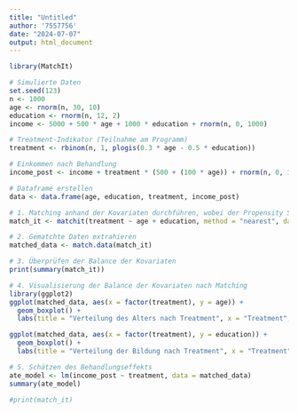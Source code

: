 ---
title: "Untitled"
author: '7557756'
date: "2024-07-07"
output: html_document
---

```{r}
library(MatchIt)

# Simulierte Daten
set.seed(123)
n <- 1000
age <- rnorm(n, 30, 10)
education <- rnorm(n, 12, 2)
income <- 5000 + 500 * age + 1000 * education + rnorm(n, 0, 1000)

# Treatment-Indikator (Teilnahme am Programm)
treatment <- rbinom(n, 1, plogis(0.3 * age - 0.5 * education))

# Einkommen nach Behandlung
income_post <- income + treatment * (500 + (100 * age)) + rnorm(n, 0, 1000)

# Dataframe erstellen
data <- data.frame(age, education, treatment, income_post)

# 1. Matching anhand der Kovariaten durchführen, wobei der Propensity Score intern berechnet wird
match_it <- matchit(treatment ~ age + education, method = "nearest", data = data, caliper = 0.1)

# 2. Gematchte Daten extrahieren
matched_data <- match.data(match_it)

# 3. Überprüfen der Balance der Kovariaten
print(summary(match_it))

# 4. Visualisierung der Balance der Kovariaten nach Matching
library(ggplot2)
ggplot(matched_data, aes(x = factor(treatment), y = age)) +
  geom_boxplot() +
  labs(title = "Verteilung des Alters nach Treatment", x = "Treatment", y = "Age")

ggplot(matched_data, aes(x = factor(treatment), y = education)) +
  geom_boxplot() +
  labs(title = "Verteilung der Bildung nach Treatment", x = "Treatment", y = "Education")

# 5. Schätzen des Behandlungseffekts
ate_model <- lm(income_post ~ treatment, data = matched_data)
summary(ate_model)

#print(match_it)
```


